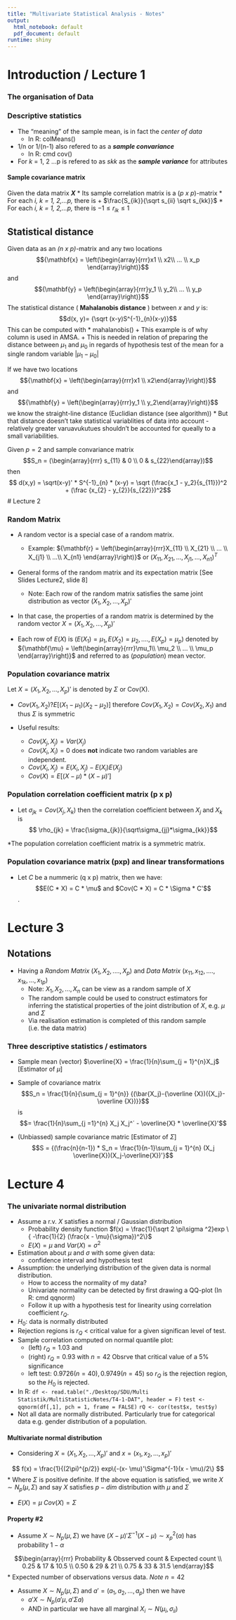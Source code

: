 ---
title: "Multivariate Statistical Analysis - Notes"
output:
  html_notebook: default
  pdf_document: default
runtime: shiny
---


# Introduction / Lecture 1

### The organisation of Data



### Descriptive statistics
* The "meaning" of the sample mean, is in fact the *center of data* 
  +  In R: colMeans()
* 1/n or 1/(n-1) also refered to as a __*sample convariance*__  
  +  In R: cmd cov()
* For *k* = 1, 2 ...p is refered to as *skk* as the __*sample variance*__ for attributes

#### Sample covariance matrix
Given the data matrix __*X*__ 
* Its sample correlation matrix is a (*p x p*)-matrix
* For each *i, k = 1, 2,...p,* there is 
  + $\frac{S_{ik}}{\sqrt s_{ii} \sqrt s_{kk}}$
* For each *i, k = 1, 2,...p,* there is $-1\le r_{ik} \le 1$

## Statistical distance
Given data as an *(n x p)*-matrix and any two locations $${\mathbf{x} = \left(\begin{array}{rrr}x1 \\ x2\\ ... \\ x_p \end{array}\right)}$$ and 
$${\mathbf{y} = \left(\begin{array}{rrr}y_1 \\ y_2\\ ... \\ y_p \end{array}\right)}$$
The statistical distance ( __Mahalanobis distance__ ) between *x* and *y* is: 
  $$d(x, y)= {\sqrt (x-y)S^{-1}_{n}(x-y)}$$
This can be computed with
* mahalanobis()
  + This example is of why column is used in AMSA.
  + This is needed in relation of preparing the distance between $\mu_1$ and $\mu_0$ in regards of hypothesis test of the mean for a single random variable $|\mu_1 - \mu_0|$

If we have two locations   $${\mathbf{x} = \left(\begin{array}{rrr}x1 \\ x2\end{array}\right)}$$ and  
$${\mathbf{y} = \left(\begin{array}{rrr}y_1 \\ y_2\end{array}\right)}$$ we know the straight-line distance (Euclidian distance (see algorithm))
* But that distance doesn't take statistical variablities of data into account - relatively greater varuavukutues shouldn't be accounted for queally to a small variabilities. 

Given $p = 2$ and sample convariance matrix $$S_n = (\begin{array}{rrr}
s_{11} & 0  \\ 0 & s_{22}\end{array})$$ then
$$ d(x,y) = \sqrt(x-y)' * S^{-1}_{n} * (x-y) = \sqrt (\frac{x_1 - y_2}{s_{11}})^2 + (\frac {x_{2} - y_{2}}{s_{22}})^2$$
# Lecture 2

### Random Matrix
* A random vector is a special case of a random matrix. 
  + Example: 
${\mathbf{r} = \left(\begin{array}{rrr}X_{11} \\ X_{21} \\ ... \\ X_{j1} \\ ...\\ X_{n1} \end{array}\right)}$ or $(X_{11}, X_{21}, ..., X_{j1}, ..., X_{n1})^T$
  
* General forms of the random matrix and its expectation matrix [See Slides Lecture2, slide 8]
  + Note: Each row of the random matrix satisfies the same joint distribution as vector $(X_1, X_2, ..., X_p)'$

* In that case, the properties of a random matrix is determined by the random vector 
$X = (X_1, X_2, ..., X_p)'$

* Each row of $E(X)$ is $(E(X_1) = \mu_1, E(X_2) = \mu_2, ...., E(X_p) = \mu_p)$ denoted by ${\mathbf{\mu} = \left(\begin{array}{rrr}\mu_1\\ \mu_2 \\ ... \\ \mu_p \end{array}\right)}$ and referred to as (*population*) mean vector.


### Population covariance matrix

Let $X = (X_1, X_2, ..., X_p)'$ is denoted by $\Sigma$ or Cov(X).

* $Cov(X_1, X_2) ? E[(X_1 - \mu_1)(X_2 - \mu_2)]$ therefore $Cov(X_1, X_2) = Cov(X_2, X_1)$ and thus $\Sigma$ is symmetric

* Useful results: 
  + $Cov(X_j, X_j) = Var(X_j)$
  + $Cov(X_i, X_i) = 0$ does **not** indicate two random variables are independent. 
  + $Cov(X_i, X_j) = E(X_i, X_j) - E(X_i)E(X_j)$
  + $Cov(X) = E[(X - \mu) * (X - \mu)']$
  
  
### Population correlation coefficient matrix (p x p)
* Let $\sigma_{jk} = Cov(X_j, X_k)$ then the correlation coefficient between $X_j$ and $X_k$ is $$ \rho_{jk} = \frac{\sigma_{jk}}{\sqrt\sigma_{jj}*\sigma_{kk}}$$

*The population correlation coefficient matrix is a symmetric matrix. 


### Population covariance matrix (pxp) and linear transformations

* Let $C$ be a nummeric (q x p) matrix, then we have: 
   $$E(C * X) = C * \mu$ and $Cov(C * X) = C * \Sigma * C'$$.
  
# Lecture 3

## Notations

* Having a *Random Matrix* ($X_1, X_2, ...., X_p$) and *Data Matrix* ($x_{11}, x_{12}, ...., x_{1k}, ..., x_{1p}$)
  + Note: $X_1, X_2,...,X_n$ can be view as a random sample of $X$
  + The random sample could be used to construct estimators for inferring the statistical properties of the joint distribution of $X$, e.g. $\mu$ and $\Sigma$
  + Via realisation estimation is completed of this random sample (i.e. the data matrix)

### Three descriptive statistics / estimators
* Sample mean (vector) $\overline{X} = \frac{1}{n}\sum_{j = 1}^{n}X_j$ [Estimator of $\mu$]

* Sample of covariance matrix $$S_n = \frac{1}{n}{\sum_{j = 1}^{n}} {(\bar{X_j}-{\overline {X})({X_j}-\overline {X})}}$$ is $$= \frac{1}{n}\sum_{j =1}^{n} X_j X_j^´ - \overline{X} * \overline{X}'$$

* (Unbiassed) sample covariance matric [Estimator of $\Sigma$]
$$S = {(\frac{n}{n-1}) * S_n = \frac{1}{n-1}\sum_{j = 1}^{n} (X_j \overline{X})(X_j-\overline{X})'}$$


# Lecture 4 

### The univariate normal distribution 

* Assume a r.v. *X* satisfies a normal / Gaussian distribution
  + Probability density function $f(x) = \frac{1}{\sqrt 2 \pi\sigma ^2}exp \{ -\frac{1}{2} (\frac{x - \mu}{\sigma})^2\}$
  + $E(X) = \mu$ and $Var(X) = \sigma^2$
* Estimation about $\mu$ and $\sigma$ with some given data: 
  + confidence interval and hypothesis test
* Assumption: the underlying distribution of the given data is normal distribution.
  + How to access the normality of my data? 
  + Univariate normality can be detected by first drawing a QQ-plot (In R: cmd qqnorm)
  + Follow it up with a hypothesis test for linearity using correlation coefficient $r_Q$. 

* $H_0$: data is normally distributed
* Rejection regions is $r_Q$ < critical value for a given significan level of test. 
* Sample correlation computed on normal quantile plot: 
  + (left) $r_Q = 1.03$ and
  + (right) $r_Q = 0.93$ with $n = 42$ Obsrve that critical value of a 5% significance
  + left test: $0.9726 (n = 40), 0.9749 (n = 45)$ so $r_Q$ is the rejection region, so the $H_0$ is rejected. 
* In R: 
`df <- read.table("./Desktop/SDU/Multi Statistik/MultiStatisticNotes/T4-1-DAT", header = F)` `test <- qqnorm(df[,1], pch = 1, frame = FALSE)` `rQ <- cor(test$x, test$y)` 
* Not all data are normally distributed. Particularly true for categorical data e.g. gender distribution of a population.  

#### Multivariate normal distribution
* Considering $X = (X_1, X_2, ..., X_p)'$ and $x = (x_1, x_2, ..., x_p)'$

$$ f(x) = \frac{1}{(2\pi)^{p/2}}  exp\{-(x- \mu)'\Sigma^{-1}(x - \mu)/2\} $$
* Where $\Sigma$ is positive definite. If the above equation is satisfied, we write $X \sim N_p(\mu, \Sigma)$ and say $X$ satisfies $p-dim$ distribution with $\mu$ and $\Sigma$

* $E(X) = \mu$ $Cov(X) = \Sigma$


#### Property #2

* Assume $X \sim N_p(\mu, \Sigma)$ we have $(X - \mu)'\Sigma^{-1}(X-\mu)\sim x_{p}^{2}(\alpha)$ has probability $1-\alpha$

$$\begin{array}{rrr} Probability & Obsserved count & Expected count \\
0.25 & 17 & 10.5 \\
0.50 & 29 & 21 \\
0.75 & 33 & 31.5
\end{array}$$
* Expected number of observations versus data. *Note* $n = 42$



* Assume $X \sim N_p(\mu, \Sigma)$ and $a' = (a_1, a_2, ..., a_p)$ then we have 
  + $a'X \sim N_p(a'\mu, a'\Sigma a)$
  + AND in particular we have all marginal $X_i \sim N(\mu_i, \sigma_{ii})$



















